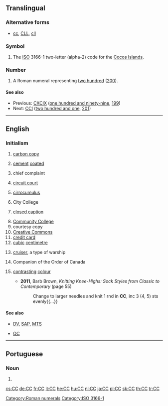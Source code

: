 {{also|cc|Cc|cC}}
==Translingual==

===Alternative forms===
* {{sense|roman numeral}} [[cc]], [[CLL]], [[cll]]
===Symbol===
{{head|mul|symbol}}
# The [[ISO]] 3166-1 two-letter (alpha-2) code for the [[Cocos Islands]].

===Number===
{{mul-number}}

# A Roman numeral representing [[two hundred]] ([[200]]).

====See also====
* Previous: [[CXCIX]] ([[one hundred and ninety-nine]], [[199]])
* Next: [[CCI]] ([[two hundred and one]], [[201]])

[[Category:Roman numerals]]
[[Category:ISO 3166-1]]

----

==English==

===Initialism===
{{head|en|initialism}}

# [[carbon copy]]
# {{context|fasteners|lang=en}} [[cement]] [[coated]]
# {{context|medicine|lang=en}} chief complaint
# [[circuit court]]
# {{context|weather|lang=en}} [[cirrocumulus]]
# City College
# {{context|television|lang=en}} [[closed caption]]
# [[w:Community college|Community College]]
# courtesy copy
# [[Creative Commons]]
# [[credit card]]
# [[cubic]] [[centimetre]]
# {{context|military|lang=en}} [[cruiser]], a type of warship
# {{context|Canada|lang=en}} Companion of the Order of Canada
# {{context|knitting|lang=en}} [[contrast]]ing [[colour]]
#* '''2011''', Barb Brown, ''Knitting Knee-Highs: Sock Styles from Classic to Contemporary'' (page 55)
#*: Change to larger needles and knit 1 rnd in '''CC''', inc 3 (4, 5) sts evenly{{...}}

====See also====
* {{sense|television}} [[DV]], [[SAP]], [[MTS]]
* {{sense|Canada}} [[OC]]

----

==Portuguese==

===Noun===
{{pt-noun|m|s}}

# {{initialism of|cartão do cidadão|lang=pt}}

[[cs:CC]]
[[de:CC]]
[[fr:CC]]
[[it:CC]]
[[he:CC]]
[[hu:CC]]
[[nl:CC]]
[[ja:CC]]
[[pl:CC]]
[[sk:CC]]
[[th:CC]]
[[tr:CC]]